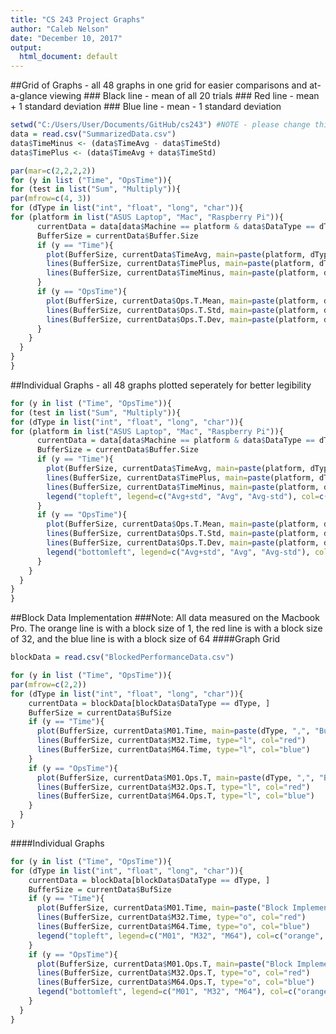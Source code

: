 ```yaml
---
title: "CS 243 Project Graphs"
author: "Caleb Nelson"
date: "December 10, 2017"
output:
  html_document: default
---
```

##Grid of Graphs - all 48 graphs in one grid for easier comparisons and at-a-glance viewing
### Black line - mean of all 20 trials
### Red line - mean + 1 standard deviation
### Blue line - mean - 1 standard deviation
```r
setwd("C:/Users/User/Documents/GitHub/cs243") #NOTE - please change this to current directory the data is stored in if you want to run this yourself!
data = read.csv("SummarizedData.csv")
data$TimeMinus <- (data$TimeAvg - data$TimeStd)
data$TimePlus <- (data$TimeAvg + data$TimeStd)

par(mar=c(2,2,2,2))
for (y in list ("Time", "OpsTime")){
for (test in list("Sum", "Multiply")){
par(mfrow=c(4, 3))
for (dType in list("int", "float", "long", "char")){
for (platform in list("ASUS Laptop", "Mac", "Raspberry Pi")){
      currentData = data[data$Machine == platform & data$DataType == dType & data$Operation == test, ]
      BufferSize = currentData$Buffer.Size
      if (y == "Time"){
        plot(BufferSize, currentData$TimeAvg, main=paste(platform, dType, test, y), type="l")
        lines(BufferSize, currentData$TimePlus, main=paste(platform, dType, test, y), type="l", col="red")
        lines(BufferSize, currentData$TimeMinus, main=paste(platform, dType, test, y), type="l", col="blue")
      }
      if (y == "OpsTime"){
        plot(BufferSize, currentData$Ops.T.Mean, main=paste(platform, dType, test, y), type="l")
        lines(BufferSize, currentData$Ops.T.Std, main=paste(platform, dType, test, y), type="l", col="red")
        lines(BufferSize, currentData$Ops.T.Dev, main=paste(platform, dType, test, y), type="l", col="blue")
      }
    }
  }
}
}
```

##Individual Graphs - all 48 graphs plotted seperately for better legibility 

```r
for (y in list ("Time", "OpsTime")){
for (test in list("Sum", "Multiply")){
for (dType in list("int", "float", "long", "char")){
for (platform in list("ASUS Laptop", "Mac", "Raspberry Pi")){
      currentData = data[data$Machine == platform & data$DataType == dType & data$Operation == test, ]
      BufferSize = currentData$Buffer.Size
      if (y == "Time"){
        plot(BufferSize, currentData$TimeAvg, main=paste(platform, dType, test, y), type="o")
        lines(BufferSize, currentData$TimePlus, main=paste(platform, dType, test, y), type="o", col="red")
        lines(BufferSize, currentData$TimeMinus, main=paste(platform, dType, test, y), type="o", col="blue")
        legend("topleft", legend=c("Avg+std", "Avg", "Avg-std"), col=c("red", "black", "blue"), pch=15, bty="n")
      }
      if (y == "OpsTime"){
        plot(BufferSize, currentData$Ops.T.Mean, main=paste(platform, dType, test, y), type="o")
        lines(BufferSize, currentData$Ops.T.Std, main=paste(platform, dType, test, y), type="o", col="red")
        lines(BufferSize, currentData$Ops.T.Dev, main=paste(platform, dType, test, y), type="o", col="blue")
        legend("bottomleft", legend=c("Avg+std", "Avg", "Avg-std"), col=c("red", "black", "blue"), pch=15, bty="n")
      }
    }
  }
}
}
```

##Block Data Implementation
###Note: All data measured on the Macbook Pro. The orange line is with a block size of 1, the red line is with a block size of 32, and the blue line is with a block size of 64
####Graph Grid
```r
blockData = read.csv("BlockedPerformanceData.csv")

for (y in list ("Time", "OpsTime")){
par(mfrow=c(2,2))
for (dType in list("int", "float", "long", "char")){
    currentData = blockData[blockData$DataType == dType, ]
    BufferSize = currentData$BufSize
    if (y == "Time"){
      plot(BufferSize, currentData$M01.Time, main=paste(dType, ",", "BufSize vs. Time"), ylab="Time", type="l", col="orange")
      lines(BufferSize, currentData$M32.Time, type="l", col="red")
      lines(BufferSize, currentData$M64.Time, type="l", col="blue")
    }
    if (y == "OpsTime"){
      plot(BufferSize, currentData$M01.Ops.T, main=paste(dType, ",", "BufSize vs. Ops/Time"), ylab="Operations/Time", type="l", col="orange")
      lines(BufferSize, currentData$M32.Ops.T, type="l", col="red")
      lines(BufferSize, currentData$M64.Ops.T, type="l", col="blue")
    }
  }
}
```

####Individual Graphs
```r
for (y in list ("Time", "OpsTime")){
for (dType in list("int", "float", "long", "char")){
    currentData = blockData[blockData$DataType == dType, ]
    BufferSize = currentData$BufSize
    if (y == "Time"){
      plot(BufferSize, currentData$M01.Time, main=paste("Block Implementation for", dType, ",", "BufSize vs. Time"), ylab="Time", type="o", col="orange")
      lines(BufferSize, currentData$M32.Time, type="o", col="red")
      lines(BufferSize, currentData$M64.Time, type="o", col="blue")
      legend("topleft", legend=c("M01", "M32", "M64"), col=c("orange", "red", "blue"), pch=15, bty="n")
    }
    if (y == "OpsTime"){
      plot(BufferSize, currentData$M01.Ops.T, main=paste("Block Implementation for", dType, ",", "BufSize vs. Ops/Time"), ylab="Operations/Time", type="o", col="orange")
      lines(BufferSize, currentData$M32.Ops.T, type="o", col="red")
      lines(BufferSize, currentData$M64.Ops.T, type="o", col="blue")
      legend("bottomleft", legend=c("M01", "M32", "M64"), col=c("orange", "red", "blue"), pch=15, bty="n")
    }
  }
}
```